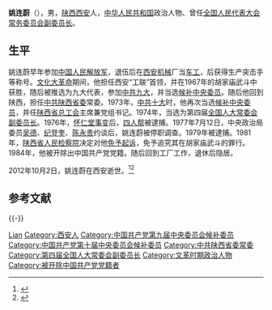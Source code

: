 '''姚连蔚'''（{{bd|1935年||2012年|10月2日|catIdx=Y}}），男，[[陕西省|陕西]][[西安市|西安]]人，[[中华人民共和国|中华人民共和国]]政治人物、曾任[[全国人民代表大会常务委员会副委员长|全国人民代表大会常务委员会副委员长]]。

== 生平 ==
姚连蔚早年参加[[中国人民解放军|中国人民解放军]]，退伍后在[[西安机械|西安机械]]厂当[[车工|车工]]，后获得生产突击手等称号。[[文化大革命|文化大革命]]期间，他担任西安“工联”首领，并在1967年的胡家庙武斗中获胜，随后被推选为九大代表，参加[[中共九大|中共九大]]，并当选[[中国共产党第九届中央委员会候补委员列表|候补中央委员]]。随后他回到陕西，担任[[中共陕西省委|中共陕西省委]]常委。1973年，[[中共十大|中共十大]]时，他再次当选[[中国共产党第十届中央委员会候补委员列表|候补中央委员]]，并任[[陕西省总工会|陕西省总工会]]主席兼党组书记。1974年，当选为第四届[[全国人大常委会副委员长|全国人大常委会副委员长]]。1976年，[[怀仁堂事变|怀仁堂事变]]后，[[四人帮|四人帮]]被逮捕。1977年7月12日，中央政治局委员[[吴德|吴德]]、[[纪登奎|纪登奎]]、[[陈永贵|陈永贵]]约谈后，姚连蔚被停职调查。1979年被逮捕。1981年，[[陕西省人民检察院|陕西省人民检察院]]决定对他[[免予起诉|免予起诉]]，免予追究其在胡家庙武斗的罪行。1984年，他被开除出中国共产党党籍。随后回到工厂工作，退休后隐居。

2012年10月2日，姚连蔚在西安逝世。<ref>{{cite web | url=http://www.gov.cn/gjjg/2008-11/21/content_1155919.htm | title=姚连蔚 | publisher=中央政府门户网站 | accessdate=2011-09-06 | archive-date=2011-05-20 | archive-url=https://web.archive.org/web/20110520001306/http://www.gov.cn/gjjg/2008-11/21/content_1155919.htm | dead-url=no }}</ref><ref>{{cite web | url=http://www.dubaocankao.com/html/news/shgc/2011/0221/650.html | title=不为人知的人大副委员长姚连蔚 | publisher=中南海人物春秋 | accessdate=2011-09-06 | author=顾保孜 | archive-url=https://web.archive.org/web/20140815041630/http://www.dubaocankao.com/html/news/shgc/2011/0221/650.html | archive-date=2014-08-15 | dead-url=yes }}</ref>

== 参考文献 ==
{{Reflist|30em}}

{{-}}
{{全国人大常委会副委员长}}

{{Authority control}}
{{DEFAULTSORT:Yao姚}}
[[Category:姚姓|Lian]]
[[Category:西安人|Category:西安人]]
[[Category:中国共产党第九届中央委员会候补委员|Category:中国共产党第九届中央委员会候补委员]]
[[Category:中国共产党第十届中央委员会候补委员|Category:中国共产党第十届中央委员会候补委员]]
[[Category:中共陕西省委常委|Category:中共陕西省委常委]]
[[Category:第四届全国人大常委会副委员长|Category:第四届全国人大常委会副委员长]]
[[Category:文革时期政治人物|Category:文革时期政治人物]]
[[Category:被开除中国共产党党籍者|Category:被开除中国共产党党籍者]]